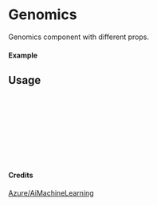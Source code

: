 
<Meta of={Genomics} title="Azure/AiMachineLearning/Genomics" />

# Genomics

Genomics component with different props.

#### Example

<Canvas of={Genomics.Primary} />

## Usage

```ts
import { Genomics } from "yadl-ui";

const Example = () => {
  return (
      <Genomics />
  );
};

export default Example;
```

#### Credits
[Azure/AiMachineLearning](https://learn.microsoft.com/en-us/azure/architecture/icons/)

